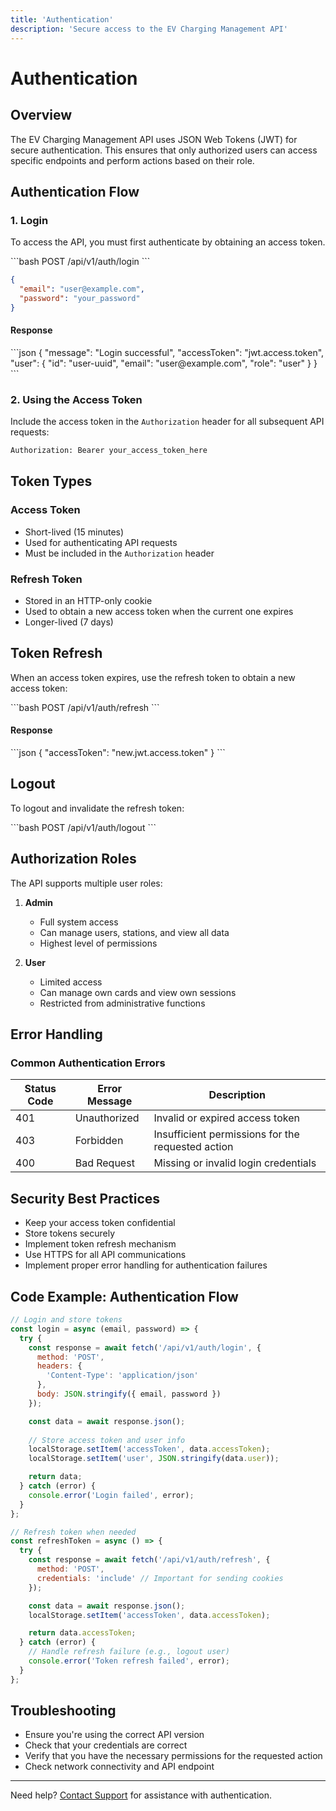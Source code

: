 ```yaml
---
title: 'Authentication'
description: 'Secure access to the EV Charging Management API'
---
```


# Authentication

## Overview

The EV Charging Management API uses JSON Web Tokens (JWT) for secure authentication. This ensures that only authorized users can access specific endpoints and perform actions based on their role.

## Authentication Flow

### 1. Login

To access the API, you must first authenticate by obtaining an access token.

<RequestExample>
```bash
POST /api/v1/auth/login
```

```json
{
  "email": "user@example.com",
  "password": "your_password"
}
```
</RequestExample>

#### Response
<ResponseExample>
```json
{
  "message": "Login successful",
  "accessToken": "jwt.access.token",
  "user": {
    "id": "user-uuid",
    "email": "user@example.com",
    "role": "user"
  }
}
```
</ResponseExample>

### 2. Using the Access Token

Include the access token in the `Authorization` header for all subsequent API requests:

```bash
Authorization: Bearer your_access_token_here
```

## Token Types

### Access Token
- Short-lived (15 minutes)
- Used for authenticating API requests
- Must be included in the `Authorization` header

### Refresh Token
- Stored in an HTTP-only cookie
- Used to obtain a new access token when the current one expires
- Longer-lived (7 days)

## Token Refresh

When an access token expires, use the refresh token to obtain a new access token:

<RequestExample>
```bash
POST /api/v1/auth/refresh
```
</RequestExample>

#### Response
<ResponseExample>
```json
{
  "accessToken": "new.jwt.access.token"
}
```
</ResponseExample>

## Logout

To logout and invalidate the refresh token:

<RequestExample>
```bash
POST /api/v1/auth/logout
```
</RequestExample>

## Authorization Roles

The API supports multiple user roles:

1. **Admin**
   - Full system access
   - Can manage users, stations, and view all data
   - Highest level of permissions

2. **User**
   - Limited access
   - Can manage own cards and view own sessions
   - Restricted from administrative functions

## Error Handling

### Common Authentication Errors

| Status Code | Error Message | Description |
|------------|--------------|-------------|
| 401 | Unauthorized | Invalid or expired access token |
| 403 | Forbidden | Insufficient permissions for the requested action |
| 400 | Bad Request | Missing or invalid login credentials |

## Security Best Practices

- Keep your access token confidential
- Store tokens securely
- Implement token refresh mechanism
- Use HTTPS for all API communications
- Implement proper error handling for authentication failures

## Code Example: Authentication Flow

```javascript
// Login and store tokens
const login = async (email, password) => {
  try {
    const response = await fetch('/api/v1/auth/login', {
      method: 'POST',
      headers: {
        'Content-Type': 'application/json'
      },
      body: JSON.stringify({ email, password })
    });

    const data = await response.json();
    
    // Store access token and user info
    localStorage.setItem('accessToken', data.accessToken);
    localStorage.setItem('user', JSON.stringify(data.user));

    return data;
  } catch (error) {
    console.error('Login failed', error);
  }
};

// Refresh token when needed
const refreshToken = async () => {
  try {
    const response = await fetch('/api/v1/auth/refresh', {
      method: 'POST',
      credentials: 'include' // Important for sending cookies
    });

    const data = await response.json();
    localStorage.setItem('accessToken', data.accessToken);

    return data.accessToken;
  } catch (error) {
    // Handle refresh failure (e.g., logout user)
    console.error('Token refresh failed', error);
  }
};
```

## Troubleshooting

- Ensure you're using the correct API version
- Check that your credentials are correct
- Verify that you have the necessary permissions for the requested action
- Check network connectivity and API endpoint

---

Need help? [Contact Support](/support) for assistance with authentication.